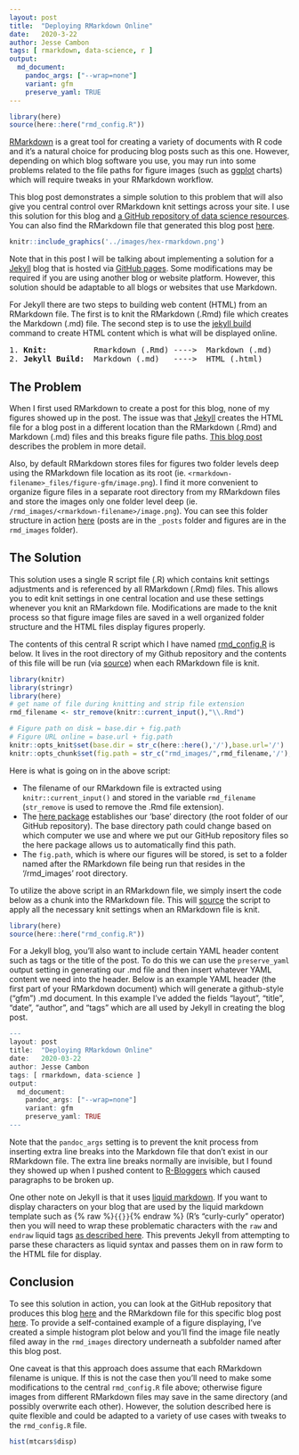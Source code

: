 ```yaml
---
layout: post
title:  "Deploying RMarkdown Online"
date:   2020-3-22
author: Jesse Cambon
tags: [ rmarkdown, data-science, r ]
output: 
  md_document:
    pandoc_args: ["--wrap=none"]
    variant: gfm
    preserve_yaml: TRUE
---
```


```r
library(here)
source(here::here("rmd_config.R"))
``` 

[RMarkdown](https://rmarkdown.rstudio.com/) is a great tool for creating a variety of documents with R code and it's a natural choice for producing blog posts such as this one. However, depending on which blog software you use, you may run into some problems related to the file paths for figure images (such as [ggplot](https://ggplot2.tidyverse.org/) charts) which will require tweaks in your RMarkdown workflow. 

This blog post demonstrates a simple solution to this problem that will also give you central control over RMarkdown knit settings across your site. I use this solution for this blog and [a GitHub repository of data science resources](https://github.com/jessecambon/Data-Science-Codex). You can also find the RMarkdown file that generated this blog post [here](https://github.com/jessecambon/jessecambon.github.io/blob/master/_posts/2020-03-22-deploying-rmarkdown-online.Rmd).

```r
knitr::include_graphics('../images/hex-rmarkdown.png')
```

Note that in this post I will be talking about implementing a solution for a [Jekyll](https://jekyllrb.com/) blog that is hosted via [GitHub pages](https://pages.github.com/). Some modifications may be required if you are using another blog or website platform. However, this solution should be adaptable to all blogs or websites that use Markdown.

For Jekyll there are two steps to building web content (HTML) from an RMarkdown file. The first is to knit the RMarkdown (.Rmd) file which creates the Markdown (.md) file. The second step is to use the [jekyll build](https://jekyllrb.com/docs/usage/) command to create HTML content which is what will be displayed online.

<pre>
1. <b>Knit:</b>          Rmarkdown (.Rmd) ---->  Markdown (.md) 
2. <b>Jekyll Build:</b>  Markdown (.md)   ---->  HTML (.html)
</pre>

## The Problem

When I first used RMarkdown to create a post for this blog, none of my figures showed up in the post. The issue was that [Jekyll](https://jekyllrb.com/) creates the HTML file for a blog post in a different location than the RMarkdown (.Rmd) and Markdown (.md) files and this breaks figure file paths. [This blog post](http://www.randigriffin.com/2017/04/25/how-to-knit-for-mysite.html) describes the problem in more detail. 

Also, by default RMarkdown stores files for figures two folder levels deep using the RMarkdown file location as its root (ie. `<rmarkdown-filename>_files/figure-gfm/image.png`). I find it more convenient to organize figure files in a separate root directory from my RMarkdown files and store the images only one folder level deep (ie.   `/rmd_images/<rmarkdown-filename>/image.png`). You can see this folder structure in action [here](https://github.com/jessecambon/jessecambon.github.io) (posts are in the `_posts` folder and figures are in the `rmd_images` folder).


## The Solution

This solution uses a single R script file (.R) which contains knit settings adjustments and is referenced by all RMarkdown (.Rmd) files. This allows you to edit knit settings in one central location and use these settings whenever you knit an RMarkdown file. Modifications are made to the knit process so that figure image files are saved in a well organized folder structure and the HTML files display figures properly. 

The contents of this central R script which I have named [rmd_config.R](https://github.com/jessecambon/jessecambon.github.io/blob/master/rmd_config.R) is below. It lives in the root directory of my Github repository and the contents of this file will be run (via [source](https://www.rdocumentation.org/packages/base/versions/3.6.2/topics/source)) when each RMarkdown file is knit.

```r
library(knitr)
library(stringr)
library(here)
# get name of file during knitting and strip file extension
rmd_filename <- str_remove(knitr::current_input(),"\\.Rmd")

# Figure path on disk = base.dir + fig.path
# Figure URL online = base.url + fig.path
knitr::opts_knit$set(base.dir = str_c(here::here(),'/'),base.url='/')
knitr::opts_chunk$set(fig.path = str_c("rmd_images/",rmd_filename,'/'),echo=TRUE)
``` 

Here is what is going on in the above script:

* The filename of our RMarkdown file is extracted using `knitr::current_input()` and stored in the variable `rmd_filename` (`str_remove` is used to remove the .Rmd file extension).
* The [here package](https://here.r-lib.org/) establishes our 'base' directory (the root folder of our GitHub repository). The base directory path could change based on which computer we use and where we put our GitHub repository files so the here package allows us to automatically find this path. 
* The `fig.path`, which is where our figures will be stored, is set to a folder named after the RMarkdown file being run that resides in the '/rmd_images' root directory.

To utilize the above script in an RMarkdown file, we simply insert the code below as a chunk into the RMarkdown file. This will [source](https://www.rdocumentation.org/packages/base/versions/3.6.2/topics/source) the script to apply all the necessary knit settings when an RMarkdown file is knit.

```r
library(here)
source(here::here("rmd_config.R"))
``` 

For a Jekyll blog, you'll also want to include certain YAML header content such as tags or the title of the post. To do this we can use the `preserve_yaml` output setting in generating our .md file and then insert whatever YAML content we need into the header. Below is an example YAML header (the first part of your RMarkdown document) which will generate a github-style ("gfm") .md document. In this example I've added the fields "layout", "title", "date", "author", and "tags" which are all used by Jekyll in creating the blog post.

```r
---
layout: post
title:  "Deploying RMarkdown Online"
date:   2020-03-22
author: Jesse Cambon
tags: [ rmarkdown, data-science ]
output: 
  md_document:
    pandoc_args: ["--wrap=none"]
    variant: gfm
    preserve_yaml: TRUE
---
```

Note that the `pandoc_args` setting is to prevent the knit process from inserting extra line breaks into the Markdown file that don't exist in our RMarkdown file. The extra line breaks normally are invisible, but I found they showed up when I pushed content to [R-Bloggers](https://www.r-bloggers.com/) which caused paragraphs to be broken up.

One other note on Jekyll is that it uses [liquid markdown](https://jekyllrb.com/docs/liquid/). If you want to display characters on your blog that are used by the liquid markdown template such as {% raw %}`{{}}`{% endraw %} (R's "curly-curly" operator) then you will need to wrap these problematic characters with the `raw` and `endraw` liquid tags [as described here](https://shopify.github.io/liquid/tags/raw/). This prevents Jekyll from attempting to parse these characters as liquid syntax and passes them on in raw form to the HTML file for display.


## Conclusion

To see this solution in action, you can look at the GitHub repository that produces this blog [here](https://github.com/jessecambon/jessecambon.github.io) and the RMarkdown file for this specific blog post  [here](https://github.com/jessecambon/jessecambon.github.io/blob/master/_posts/2020-03-22-deploying-rmarkdown-online.Rmd). To provide a self-contained example of a figure displaying, I've created a simple histogram plot below and you'll find the image file neatly filed away in the `rmd_images` directory underneath a subfolder named after this blog post. 

One caveat is that this approach does assume that each RMarkdown filename is unique. If this is not the case then you'll need to make some modifications to the central `rmd_config.R` file above; otherwise figure images from different RMarkdown files may save in the same directory (and possibly overwrite each other). However, the solution described here is quite flexible and could be adapted to a variety of use cases with tweaks to the `rmd_config.R` file.

```r
hist(mtcars$disp)
```



